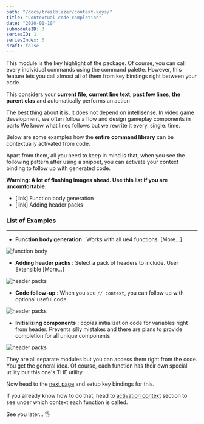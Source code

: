 ```yaml
---
path: "/docs/trailblazer/context-keys/"
title: "Contextual code-completion"
date: "2020-01-10"
submoduleID: 3
seriesID: 1
seriesIndex: 0
draft: false
---
```


This module is the key highlight of the package.
Of course, you can call every individual commands using the command palette.
However, this feature lets you call almost all of them from key bindings right between your code.

This considers your **current file**, **current line text**,
**past few lines**, **the parent clas** and automatically performs an action


The best thing about it is, it does not depend on intellisense.
In video game development, we often follow a flow and design gameplay components in parts
We know what lines follows but we rewrite it every. single. time.

Below are some examples how the **entire command library** can be contextually activated from code.

Apart from them, all you need to keep in mind is that, 
when you see the following pattern after using a snippet,
you can activate your context binding to follow up with generated code.

**Warning: A lot of flashing images ahead. Use this list if you are uncomfortable.**

- [link] Function body generation
- [link] Adding header packs

### List of Examples

---

- **Function body generation** : Works with all ue4 functions. [More...]

![function body](../../../../images/DaedalusAPI/context-module/functionbody.gif)

- **Adding header packs** : Select a pack of headers to include. User Extensible [More...] 

![header packs](../../../../images/DaedalusAPI/context-module/headerinclude.gif)

- **Code follow-up** : When you see `// context`, you can follow up with optional useful code.

![header packs](../../../../images/DaedalusAPI/context-module/contextualhit.gif)

- **Initializing components** : *copies* initialization code for variables right from header. 
Prevents silly mistakes and there are plans to provide completion for all unique components

![header packs](../../../../images/DaedalusAPI/context-module/componentinit.gif)


They are all separate modules but you can access them right from the code. You get the general idea.
Of course, each function has their own special utility but this one's THE utility.

Now head to the [next page](/docs/trailblazer/context-keys/1) and setup key bindings for this.

If you already know how to do that, head to [activation context](/docs/trailblazer/context-keys/2) section to see under which context each function is called.

See you later... 🖐